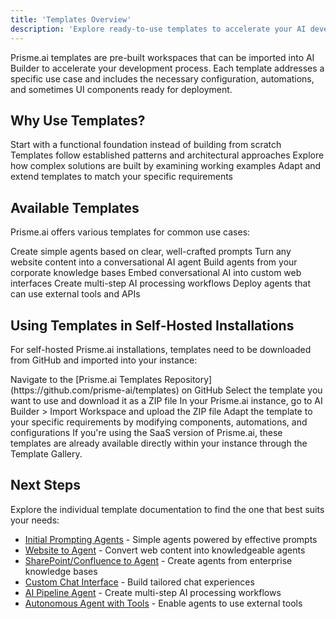 ```yaml
---
title: 'Templates Overview'
description: 'Explore ready-to-use templates to accelerate your AI development with Prisme.ai'
---
```



Prisme.ai templates are pre-built workspaces that can be imported into AI Builder to accelerate your development process. Each template addresses a specific use case and includes the necessary configuration, automations, and sometimes UI components ready for deployment.

## Why Use Templates?

<CardGroup cols={2}>
  <Card title="Rapid Deployment" icon="rocket">
    Start with a functional foundation instead of building from scratch
  </Card>
  <Card title="Best Practices" icon="star">
    Templates follow established patterns and architectural approaches
  </Card>
  <Card title="Learning Resource" icon="graduation-cap">
    Explore how complex solutions are built by examining working examples
  </Card>
  <Card title="Customizable" icon="screwdriver-wrench">
    Adapt and extend templates to match your specific requirements
  </Card>
</CardGroup>

## Available Templates

Prisme.ai offers various templates for common use cases:

<CardGroup cols={2}>
  <Card title="Initial Prompting Agents" icon="robot" href="/resources/templates/init-prompting-agents">
    Create simple agents based on clear, well-crafted prompts
  </Card>
  <Card title="Website to Agent" icon="globe" href="/resources/templates/website-to-agent">
    Turn any website content into a conversational AI agent
  </Card>
  <Card title="SharePoint/Confluence to Agent" icon="cloud" href="/resources/templates/sharepoint-confuence-to-agent">
    Build agents from your corporate knowledge bases
  </Card>
  <Card title="Custom Chat Interface" icon="message" href="/resources/templates/custom-chat">
    Embed conversational AI into custom web interfaces
  </Card>
  <Card title="AI Pipeline Agent" icon="diagram-project" href="/resources/templates/ai-pipline-agent">
    Create multi-step AI processing workflows
  </Card>
  <Card title="Autonomous Agent with Tools" icon="toolbox" href="/resources/templates/autonomous-agent-tools">
    Deploy agents that can use external tools and APIs
  </Card>
</CardGroup>

## Using Templates in Self-Hosted Installations

For self-hosted Prisme.ai installations, templates need to be downloaded from GitHub and imported into your instance:

<Steps>
  <Step title="Access the Templates Repository">
    Navigate to the [Prisme.ai Templates Repository](https://github.com/prisme-ai/templates) on GitHub
  </Step>
  <Step title="Download the Template">
    Select the template you want to use and download it as a ZIP file
  </Step>
  <Step title="Import into Prisme.ai">
    In your Prisme.ai instance, go to AI Builder > Import Workspace and upload the ZIP file
  </Step>
  <Step title="Customize as Needed">
    Adapt the template to your specific requirements by modifying components, automations, and configurations
  </Step>
</Steps>

<Note>
If you're using the SaaS version of Prisme.ai, these templates are already available directly within your instance through the Template Gallery.
</Note>

## Next Steps

Explore the individual template documentation to find the one that best suits your needs:

- [Initial Prompting Agents](/resources/templates/init-prompting-agents) - Simple agents powered by effective prompts
- [Website to Agent](/resources/templates/website-to-agent) - Convert web content into knowledgeable agents
- [SharePoint/Confluence to Agent](/resources/templates/sharepoint-confuence-to-agent) - Create agents from enterprise knowledge bases
- [Custom Chat Interface](/resources/templates/custom-chat) - Build tailored chat experiences
- [AI Pipeline Agent](/resources/templates/ai-pipline-agent) - Create multi-step AI processing workflows
- [Autonomous Agent with Tools](/resources/templates/autonomous-agent-tools) - Enable agents to use external tools